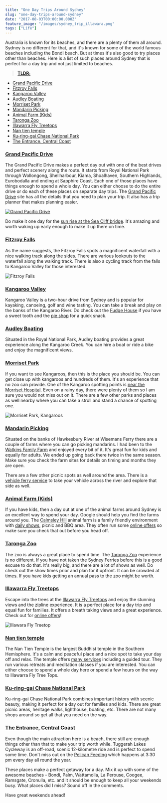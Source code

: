 ```yaml
---
title: "One Day Trips Around Sydney"
slug: "one-day-trips-around-sydney"
date: "2017-08-03T00:00:00.000Z"
feature_image: "/images/sydney_trip_illawara.png"
tags: ["Life"]
---
```


Australia is known for its beaches, and there are a plenty of them all around. Sydney is no different for that, and it's known for some of the world famous beaches including the Bondi beach. But at times it's also good to try places other than beaches. Here is a list of such places around Sydney that is perfect for a day trip and not just limited to beaches.

> [**TLDR;**](https://en.wikipedia.org/wiki/Wikipedia:Too_long;_didn%27t_read)

*   [Grand Pacific Drive](http://www.grandpacificdrive.com.au/)
*   [Fitzroy Falls](http://www.visitnsw.com/destinations/country-nsw/southern-highlands/fitzroy-falls/attractions)
*   [Kangaroo Valley](http://visitkangaroovalley.com.au/)
*   [Audley Boating](http://www.audleyboatshed.com/)
*   [Morriset Park](https://goo.gl/maps/r9Wup35pVFR2)
*   [Mandarin Picking](http://www.watkinsfamilyfarm.com.au/)
*   [Animal Farm (Kids)](http://www.calmsleyhill.com.au/)
*   [Taronga Zoo](https://taronga.org.au/taronga-zoo)
*   [Illawarra Fly Treetops](http://www.illawarrafly.com/)
*   [Nan tien temple](http://www.nantien.org.au/en/)
*   [Ku-ring-gai Chase National Park](http://www.nationalparks.nsw.gov.au/visit-a-park/parks/kuringgai-chase-national-park)
*   [The Entrance, Central Coast](http://theentrance.org.au/)

### [Grand Pacific Drive](http://www.grandpacificdrive.com.au/)

The Grand Pacific Drive makes a perfect day out with one of the best drives and perfect scenery along the route. It starts from Royal National Park through Wollongong, Shellharbour, Kiama, Shoalhaven, Southern Highlands, Eurobodalla and ending at Sapphire Coast. Each one of those places have things enough to spend a whole day. You can either choose to do the entire drive or do each of these places on separate day trips. The [Grand Pacific Drive](http://www.grandpacificdrive.com.au/) site has all the details that you need to plan your trip. It also has a trip planner that makes planning easier.

[![Grand Pacific Drive](/images/sydney_trip_gpd.png)](http://www.grandpacificdrive.com.au/)

Do make it one day for the [sun rise at the Sea Cliff bridge](https://www.instagram.com/p/BUoLoKYj2B3/?taken-by=rahulpnath). It's amazing and worth waking up early enough to make it up there on time.

### [Fitzroy Falls](http://www.visitnsw.com/destinations/country-nsw/southern-highlands/fitzroy-falls/attractions)

As the name suggests, the Fitzroy Falls spots a magnificent waterfall with a nice walking track along the sides. There are various lookouts to the waterfall along the walking track. There is also a cycling track from the falls to Kangaroo Valley for those interested.

![Fitzroy Falls](/images/sydney_trip_fitzroy_falls.jpg)

### [Kangaroo Valley](http://visitkangaroovalley.com.au/)

Kangaroo Valley is a two-hour drive from Sydney and is popular for kayaking, canoeing, golf and wine tasting. You can take a break and play on the banks of the Kangaroo River. Do check out the [Fudge House](http://kangaroovalleyfudge.com.au/) if you have a sweet tooth and the [pie shop](http://worldsbestpies.com.au/) for a quick snack.

### [Audley Boating](http://www.audleyboatshed.com/)

Situated in the Royal National Park, Audley boating provides a great experience along the Kangaroo Creek. You can hire a boat or ride a bike and enjoy the magnificent views.

### [Morriset Park](https://goo.gl/maps/r9Wup35pVFR2)

If you want to see Kangaroos, then this is the place you should be. You can get close up with kangaroos and hundreds of them. It's an experience that no zoo can provide. One of the Kangaroo spotting points is [near the Morriset Hospital](https://goo.gl/maps/r9Wup35pVFR2). Even on a rainy day, there were plenty of them so I am sure you would not miss out on it. There are a few other parks and places as well nearby where you can take a stroll and stand a chance of spotting one.

![Morriset Park, Kangaroos](/images/sydney_trip_morriset_park.png)

### [Mandarin Picking](http://www.watkinsfamilyfarm.com.au/)

Situated on the banks of Hawkesbury River at Wisemans Ferry there are a couple of farms where you can go picking mandarins. I had been to the [Watkins Family Farm](http://www.watkinsfamilyfarm.com.au/) and enjoyed every bit of it. It's great fun for kids and equally for adults. We ended up going back there twice in the same season. Make sure you check the farm sites for details on timing and months they are open.

There are a few other picnic spots as well around the area. There is a [vehicle ferry service](http://www.rms.nsw.gov.au/roads/using-roads/vehicular-ferries/index.html#Wisemansferry) to take your vehicle across the river and explore that side as well.

### [Animal Farm (Kids)](http://www.calmsleyhill.com.au/)

If you have kids, then a day out at one of the animal farms around Sydney is an excellent way to spend your day. Google should help you find the farms around you. The [Calmsley Hill](http://www.calmsleyhill.com.au/) animal farm is a family friendly environment with [daily shows](http://www.calmsleyhill.com.au/visitor-information/daily-show-times), picnic and BBQ area. They often run some [online offers](http://www.calmsleyhill.com.au/city-farm/web-deal) so make sure you check that out before you head off.

### [Taronga Zoo](https://taronga.org.au/taronga-zoo)

The zoo is always a great place to spend time. The [Taronga Zoo](https://taronga.org.au/taronga-zoo) experience is no different. If you have not taken the Sydney Ferries before this is a good excuse to do that. It's really big, and there are a lot of shows as well. Do check out the show times prior and plan for it upfront. It can be crowded at times. If you have kids getting an annual pass to the zoo might be worth.

### [Illawarra Fly Treetops](http://www.illawarrafly.com/)

Escape into the trees at the [Illawarra Fly Treetops](http://www.illawarrafly.com/) and enjoy the stunning views and the zipline experience. It is a perfect place for a day trip and equal fun for families. It offers a breath taking views and a great experience. Check out for [online offers](https://illawarrafly.experienceoz.com.au/en/sydney/illawarra-fly-treetop-walk-online-ticketing)!

![Illawara Fly Treetop](/images/sydney_trip_illawara.png)

### [Nan tien temple](http://www.nantien.org.au/en/)

The Nan Tien Temple is the largest Buddhist temple in the Southern Hemisphere. It's a calm and peaceful place and a nice spot to take your day off and relax. The temple offers [many services](http://www.nantien.org.au/en/services) including a guided tour. They run various retreats and meditation classes if you are interested. You can either choose to spend a whole day here or spend a few hours on the way to Illawarra Fly Tree Tops.

### [Ku-ring-gai Chase National Park](http://www.nationalparks.nsw.gov.au/visit-a-park/parks/kuringgai-chase-national-park)

Ku-ring-gai Chase National Park combines important history with scenic beauty, making it perfect for a day out for families and kids. There are great picnic areas, heritage walks, lighthouse, boating, etc. There are not many shops around so get all that you need on the way.

### [The Entrance, Central Coast](http://theentrance.org.au/)

Even though the main attraction here is a beach, there still are enough things other than that to make your trip worth while. Tuggerah Lakes Cycleway is an off-road, scenic 12-kilometre ride and is perfect to spend some time. Don't miss out on the [Pelican Feeding](https://goo.gl/maps/4cA463PzD3U2) which happens at 3:30 pm every day all round the year.

These places make a perfect getaway for a day. Mix it up with some of the awesome beaches - Bondi, Palm, Wattamolla, La Perouse, Coogee, Ramsgate, Cronulla, etc. and it should be enough to keep all your weekends busy. What places did I miss? Sound off in the comments.

Have great weekends ahead!